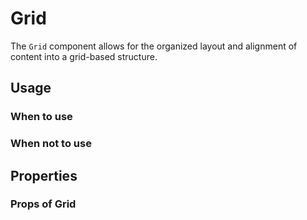 
<Meta title="MDX|Grid" component={Grid} />

# Grid

The `Grid` component allows for the organized layout and alignment of content into a grid-based structure.

## Usage

### When to use

### When not to use

## Properties

### Props of Grid

<ArgTypes of={Grid} />
